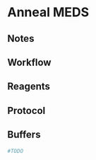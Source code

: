 # Anneal MEDS {-}

## Notes {-}

## Workflow {-}

## Reagents {-}

## Protocol {-}

## Buffers {-}

```r
#TODO
```